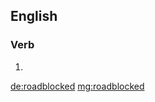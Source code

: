 ==English==

===Verb===
{{head|en}}

# {{en-past of|roadblock}}

[[de:roadblocked]]
[[mg:roadblocked]]